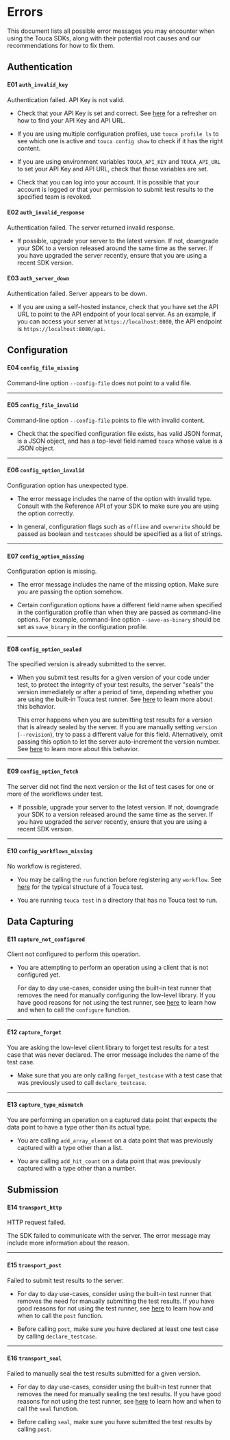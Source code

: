 # Errors

This document lists all possible error messages you may encounter when using the
Touca SDKs, along with their potential root causes and our recommendations for
how to fix them.

## Authentication

#### E01 `auth_invalid_key`

Authentication failed. API Key is not valid.

- Check that your API Key is set and correct. See
  [here](../../server/account-setup#find-your-api-key) for a refresher on how to
  find your API Key and API URL.

- If you are using multiple configuration profiles, use `touca profile ls` to
  see which one is active and `touca config show` to check if it has the right
  content.

- If you are using environment variables `TOUCA_API_KEY` and `TOUCA_API_URL` to
  set your API Key and API URL, check that those variables are set.

- Check that you can log into your account. It is possible that your account is
  logged or that your permission to submit test results to the specified team is
  revoked.

#### E02 `auth_invalid_response`

Authentication failed. The server returned invalid response.

- If possible, upgrade your server to the latest version. If not, downgrade your
  SDK to a version released around the same time as the server. If you have
  upgraded the server recently, ensure that you are using a recent SDK version.

#### E03 `auth_server_down`

Authentication failed. Server appears to be down.

- If you are using a self-hosted instance, check that you have set the API URL
  to point to the API endpoint of your local server. As an example, if you can
  access your server at `https://localhost:8080`, the API endpoint is
  `https://localhost:8080/api`.

## Configuration

#### E04 `config_file_missing`

Command-line option `--config-file` does not point to a valid file.

---

#### E05 `config_file_invalid`

Command-line option `--config-file` points to file with invalid content.

- Check that the specified configuration file exists, has valid JSON format, is
  a JSON object, and has a top-level field named `touca` whose value is a JSON
  object.

---

#### E06 `config_option_invalid`

Configuration option has unexpected type.

- The error message includes the name of the option with invalid type. Consult
  with the Reference API of your SDK to make sure you are using the option
  correctly.

- In general, configuration flags such as `offline` and `overwrite` should be
  passed as boolean and `testcases` should be specified as a list of strings.

---

#### E07 `config_option_missing`

Configuration option is missing.

- The error message includes the name of the missing option. Make sure you are
  passing the option somehow.

- Certain configuration options have a different field name when specified in
  the configuration profile than when they are passed as command-line options.
  For example, command-line option `--save-as-binary` should be set as
  `save_binary` in the configuration profile.

---

#### E08 `config_option_sealed`

The specified version is already submitted to the server.

- When you submit test results for a given version of your code under test, to
  protect the integrity of your test results, the server "seals" the version
  immediately or after a period of time, depending whether you are using the
  built-in Touca test runner. See [here](/sdk/core-api/#sealing-test-results) to
  learn more about this behavior.

  This error happens when you are submitting test results for a version that is
  already sealed by the server. If you are manually setting `version`
  (`--revision`), try to pass a different value for this field. Alternatively,
  omit passing this option to let the server auto-increment the version number.
  See [here](/sdk/configuring/#fetching-options-from-the-remote-server) to learn
  more about this behavior.

---

#### E09 `config_option_fetch`

The server did not find the next version or the list of test cases for one or
more of the workflows under test.

- If possible, upgrade your server to the latest version. If not, downgrade your
  SDK to a version released around the same time as the server. If you have
  upgraded the server recently, ensure that you are using a recent SDK version.

---

#### E10 `config_workflows_missing`

No workflow is registered.

- You may be calling the `run` function before registering any `workflow`. See
  [here](../main-api) for the typical structure of a Touca test.

- You are running `touca test` in a directory that has no Touca test to run.

## Data Capturing

#### E11 `capture_not_configured`

Client not configured to perform this operation.

- You are attempting to perform an operation using a client that is not
  configured yet.

  For day to day use-cases, consider using the built-in test runner that removes
  the need for manually configuring the low-level library. If you have good
  reasons for not using the test runner, see
  [here](/sdk/core-api/#configuring-the-client) to learn how and when to call
  the `configure` function.

---

#### E12 `capture_forget`

You are asking the low-level client library to forget test results for a test
case that was never declared. The error message includes the name of the test
case.

- Make sure that you are only calling `forget_testcase` with a test case that
  was previously used to call `declare_testcase`.

---

#### E13 `capture_type_mismatch`

You are performing an operation on a captured data point that expects the data
point to have a type other than its actual type.

- You are calling `add_array_element` on a data point that was previously
  captured with a type other than a list.

- You are calling `add_hit_count` on a data point that was previously captured
  with a type other than a number.

## Submission

#### E14 `transport_http`

HTTP request failed.

The SDK failed to communicate with the server. The error message may include
more information about the reason.

---

#### E15 `transport_post`

Failed to submit test results to the server.

- For day to day use-cases, consider using the built-in test runner that removes
  the need for manually submitting the test results. If you have good reasons
  for not using the test runner, see
  [here](/sdk/core-api#submitting-test-results) to learn how and when to call
  the `post` function.

- Before calling `post`, make sure you have declared at least one test case by
  calling `declare_testcase`.

---

#### E16 `transport_seal`

Failed to manually seal the test results submitted for a given version.

- For day to day use-cases, consider using the built-in test runner that removes
  the need for manually sealing the test results. If you have good reasons for
  not using the test runner, see [here](/sdk/core-api#sealing-test-results) to
  learn how and when to call the `seal` function.

- Before calling `seal`, make sure you have submitted the test results by
  calling `post`.
